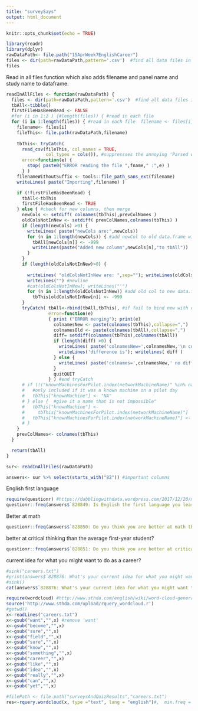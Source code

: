 ```yaml
---
title: "surveySays"
output: html_document
---
```


```r
knitr::opts_chunk$set(echo = TRUE)
```

```r
library(readr)
library(dplyr)
rawDataPath<- file.path("15AprWeek7EnglishCareer")
files <- dir(path=rawDataPath,pattern='.csv')  #find all data files in this directory
files
```

Read in all files function which also adds filename and panel name and study name to dataframe.
```r
readInAllFiles <- function(rawDataPath) {
  files <- dir(path=rawDataPath,pattern='.csv')  #find all data files in this directory
  tbAll<-tibble()
  firstFileHasBeenRead <- FALSE
  #for (i in 1:2 ) {#length(files)) { #read in each file
  for (i in 1:length(files)) { #read in each file  filename <- files[i]
    filename<- files[i]
    fileThis<- file.path(rawDataPath,filename)
    
    tbThis<- tryCatch(
      read_csv(fileThis, col_names = TRUE, 
               col_types = cols()), #suppressses the annoying 'Parsed with column specification' message
      error=function(e) {
        stop( paste0("ERROR reading the file ",fname," :",e) )
      } )
    filenameWithoutSuffix <- tools::file_path_sans_ext(filename)
    writeLines( paste("Importing",filename) )

    if (!firstFileHasBeenRead) {
      tbAll<-tbThis
      firstFileHasBeenRead <- TRUE
    } else { #check for new columns, then merge
      newCols <- setdiff( colnames(tbThis),prevColNames )
      oldColsNotInNew <- setdiff( prevColNames,colnames(tbThis) )
      if (length(newCols) >0) {
        writeLines( paste("newCols are:",newCols))
        for (n in 1:length(newCols)) { #add newCol to old data.frame with dummy value
          tbAll[newCols[n]] <- -999
          writeLines(paste("Added new column",newCols[n],"to tbAll"))
        }
      }
      if (length(oldColsNotInNew)>0) {
        
        writeLines( "oldColsNotInNew are: ",sep=""); writeLines(oldColsNotInNew,sep="\t")
        writeLines("") #newline
        #cat(oldColsNotInNew); writeLines("'")
        for (n in 1:length(oldColsNotInNew)) #add old col to new data.frame that doesn't have it
          tbThis[oldColsNotInNew[n]] <- -999	
      }
      tryCatch( tbAll<-rbind(tbAll,tbThis), #if fail to bind new with old,
                error=function(e)
                { print ("ERROR merging"); print(e)
                  colnamesNew <- paste(colnames(tbThis),collapse=",")
                  colnamesOld <- paste(colnames(tbAll),collapse=",")
                  diff= setdiff(colnames(tbThis),colnames(tbAll))
                  if (length(diff) >0) {
                    writeLines( paste('colnamesNew=',colnamesNew,'\n colnamesOld=', colnamesOld))
                    writeLines('difference is'); writelines( diff )
                  } else {
                    writeLines( paste('colnames=',colnamesNew,' no difference between the two files'))    
                  }    
                  quitQUIT
                } ) #end tryCatch
      # if (!("knownMachinesForPilot.index(networkMachineName)" %in% names(tbThis))) {
      #   #only included if it was a known machine on a pilot day
      #   tbThis["knownMachine"] <- "NA"
      # } else {  #give it a name that is not impossible"
      #   tbThis["knownMachine"] <- 
      #     tbThis["knownMachinesForPilot.index(networkMachineName)"]
      #   tbThis["knownMachinesForPilot.index(networkMachineName)"] <- NULL #delete
      # }
    }
    prevColNames<- colnames(tbThis)
  }

  return(tbAll)
}
```

```r
sur<- readInAllFiles(rawDataPath)
```
```r
answers<- sur %>% select(starts_with("82")) #important columns
```

English first language
```r
require(questionr) #https://dabblingwithdata.wordpress.com/2017/12/20/my-favourite-r-package-for-frequency-tables/
questionr::freq(answers$`828849: Is English the first language you learned?`, cum = TRUE, sort = "dec", total = TRUE)
```

Better at math
```r
questionr::freq(answers$`828850: Do you think you are better at math than the average person?`, sort = "dec", total = TRUE)
```


better at critical thinking than the average first-year student?
```r
questionr::freq(answers$`828851: Do you think you are better at critical thinking than the average first-year student?`, sort = "dec", total = TRUE)
```
current idea for what you might want to do as a career?

```r

#sink("careers.txt")
#print(answers$`828876: What's your current idea for what you might want to do as a career?`)
#sink()
cat(answers$`828876: What's your current idea for what you might want to do as a career?`,file="careers.txt")
```

```r
require(wordcloud) #http://www.sthda.com/english/wiki/word-cloud-generator-in-r-one-killer-function-to-do-everything-you-need
source('http://www.sthda.com/upload/rquery_wordcloud.r')
#getwd()
x<-readLines("careers.txt")
x<-gsub("want","",x) #remove 'want'
x<-gsub("become","",x) 
x<-gsub("sure","",x) 
x<-gsub("field","",x) 
x<-gsub("sure","",x) 
x<-gsub("know","",x) 
x<-gsub("something","",x) 
x<-gsub("career","",x) 
x<-gsub("like","",x) 
x<-gsub("idea","",x) 
x<-gsub("really","",x) 
x<-gsub("can","",x) 
x<-gsub("yet","",x) 

#filePath <- file.path("surveysAndQuizResults","careers.txt")
res<-rquery.wordcloud(x, type ="text", lang = "english")#,  min.freq = 1,  max.words = 40)
```
